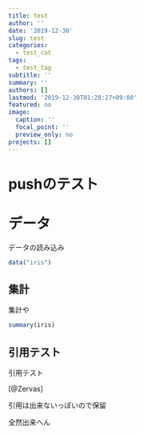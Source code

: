 ```yaml
---
title: test
author: ''
date: '2019-12-30'
slug: test
categories:
  - test_cat
tags:
  - test_tag
subtitle: ''
summary: ''
authors: []
lastmod: '2019-12-30T01:28:27+09:00'
featured: no
image:
  caption: ''
  focal_point: ''
  preview_only: no
projects: []
---
```


# pushのテスト

# データ 

データの読み込み

```r
data("iris")
```

## 集計

集計や

```r
summary(iris)
```

## 引用テスト

引用テスト

 [@Zervas]

引用は出来ないっぽいので保留

全然出来へん
